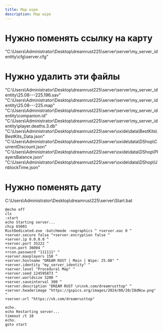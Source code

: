 ```yaml
---
title: Map wipe
description: Map wipe
---
```


# Нужно поменять ссылку на карту
"C:\Users\Administrator\Desktop\dreamrust225\server\server\my_server_identity\cfg\server.cfg"

# Нужно удалить эти файлы 
"C:\Users\Administrator\Desktop\dreamrust225\server\server\my_server_identity\25.08---225.196.sav"
"C:\Users\Administrator\Desktop\dreamrust225\server\server\my_server_identity\25.08---225.map"
"C:\Users\Administrator\Desktop\dreamrust225\server\server\my_server_identity\companion.id"
"C:\Users\Administrator\Desktop\dreamrust225\server\server\my_server_identity\player.deaths.3.db"
"C:\Users\Administrator\Desktop\dreamrust225\server\oxide\data\BestKits\BestKits_Data.json"
"C:\Users\Administrator\Desktop\dreamrust225\server\oxide\data\DShop\CurrentDiscount.json"
"C:\Users\Administrator\Desktop\dreamrust225\server\oxide\data\DShop\PlayersBalance.json"
"C:\Users\Administrator\Desktop\dreamrust225\server\oxide\data\DShop\UnblockTime.json"

# Нужно поменять дату 
C:\Users\Administrator\Desktop\dreamrust225\server\Start.bat

```
@echo off
cls
:start
echo Starting server...
chcp 65001
RustDedicated.exe -batchmode -nographics ^ +server.eac 0 ^ +server.secure false ^+server.encryption false ^
+server.ip 0.0.0.0 ^
+server.port 35222 ^
+rcon.port 36004 ^
+rcon.password "111111" ^
+server.maxplayers 150 ^
+server.hostname "DREAM RUST | Main | Wipe: 25.08" ^
+server.identity "my_server_identity" ^
+server.level "Procedural Map" ^
+server.seed 124595873 ^
+server.worldsize 3200 ^
+server.saveinterval 300 ^
+server.description "DREAM RUST \n\nvk.com/dreamrusttop" ^
+server.headerimage "https://gspics.org/images/2024/08/20/I8dNcw.png" ^
+server.url "https://vk.com/dreamrusttop"

echo.
echo Restarting server...
timeout /t 10
echo.
goto start
```
